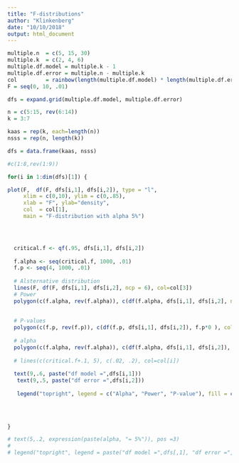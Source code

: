 ```yaml
---
title: "F-distributions"
author: "Klinkenberg"
date: "10/10/2018"
output: html_document
---
```


```r
multiple.n  = c(5, 15, 30)
multiple.k  = c(2, 4, 6)
multiple.df.model = multiple.k - 1
multiple.df.error = multiple.n - multiple.k
col         = rainbow(length(multiple.df.model) * length(multiple.df.error))
F = seq(0, 10, .01)

dfs = expand.grid(multiple.df.model, multiple.df.error)

n = c(5:15, rev(6:14))
k = 3:7

kaas = rep(k, each=length(n))
nsss = rep(n, length(k))

dfs = data.frame(kaas, nsss)

#c(1:8,rev(1:9))

for(i in 1:dim(dfs)[1]) { 

plot(F,  df(F, dfs[i,1], dfs[i,2]), type = "l", 
     xlim = c(0,10), ylim = c(0,.85), 
     xlab = "F", ylab="density", 
     col  = col[1],
     main = "F-distribution with alpha 5%")



  
  critical.f <- qf(.95, dfs[i,1], dfs[i,2])
  
  f.alpha <- seq(critical.f, 1000, .01)
  f.p <- seq(4, 1000, .01)
  
  # Alsternative distribution
  lines(F, df(F, dfs[i,1], dfs[i,2], ncp = 6), col=col[3])
  # Power
  polygon(c(f.alpha, rev(f.alpha)), c(df(f.alpha, dfs[i,1], dfs[i,2], ncp = 6), f.alpha*0 ), col= rgb(.66,1,0, .5), border = col[3])
  
  
  # P-values
  polygon(c(f.p, rev(f.p)), c(df(f.p, dfs[i,1], dfs[i,2]), f.p*0 ), col= rgb(0,1,.66, .5), border = col[6])
  
  # alpha
  polygon(c(f.alpha, rev(f.alpha)), c(df(f.alpha, dfs[i,1], dfs[i,2]), f.alpha*0 ), col= rgb(1,.66,0, .5), border = col[1])
  
  # lines(c(critical.f+.1, 5), c(.02, .2), col=col[i])
  
  text(9,.6, paste("df model =",dfs[i,1]))
   text(9,.5, paste("df error =",dfs[i,2]))
  
   legend("topright", legend = c("Alpha", "Power", "P-value"), fill = c(rgb(1,.66,0, .5), 
                                                                        rgb(.66,1,0, .5), 
                                                                        rgb(0,1,.66, .5)), box.lwd = "0")

  
}

# text(5,.2, expression(paste(alpha, "= 5%")), pos =3)
# 
# legend("topright", legend = paste("df model =",dfs[,1], "df error =", dfs[,2]), lty=1, col = col, cex=.75)
```
